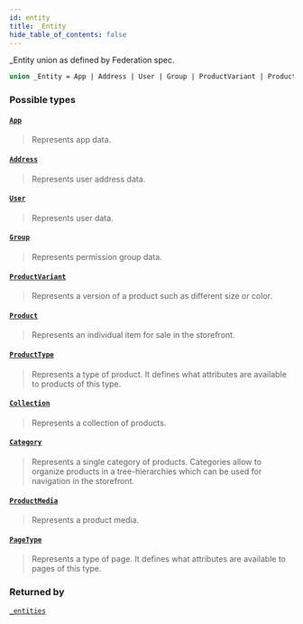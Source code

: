```yaml
---
id: entity
title: _Entity
hide_table_of_contents: false
---
```








_Entity union as defined by Federation spec.

```graphql
union _Entity = App | Address | User | Group | ProductVariant | Product | ProductType | Collection | Category | ProductMedia | PageType
```


### Possible types

#### [`App`](../../../developer/api-reference/objects/app) <Badge class="secondary" text="object"/>
> Represents app data.
> 

#### [`Address`](../../../developer/api-reference/objects/address) <Badge class="secondary" text="object"/>
> Represents user address data.
> 

#### [`User`](../../../developer/api-reference/objects/user) <Badge class="secondary" text="object"/>
> Represents user data.
> 

#### [`Group`](../../../developer/api-reference/objects/group) <Badge class="secondary" text="object"/>
> Represents permission group data.
> 

#### [`ProductVariant`](../../../developer/api-reference/objects/product-variant) <Badge class="secondary" text="object"/>
> Represents a version of a product such as different size or color.
> 

#### [`Product`](../../../developer/api-reference/objects/product) <Badge class="secondary" text="object"/>
> Represents an individual item for sale in the storefront.
> 

#### [`ProductType`](../../../developer/api-reference/objects/product-type) <Badge class="secondary" text="object"/>
> Represents a type of product. It defines what attributes are available to products of this type.
> 

#### [`Collection`](../../../developer/api-reference/objects/collection) <Badge class="secondary" text="object"/>
> Represents a collection of products.
> 

#### [`Category`](../../../developer/api-reference/objects/category) <Badge class="secondary" text="object"/>
> Represents a single category of products. Categories allow to organize products in a tree-hierarchies which can be used for navigation in the storefront.
> 

#### [`ProductMedia`](../../../developer/api-reference/objects/product-media) <Badge class="secondary" text="object"/>
> Represents a product media.
> 

#### [`PageType`](../../../developer/api-reference/objects/page-type) <Badge class="secondary" text="object"/>
> Represents a type of page. It defines what attributes are available to pages of this type.
> 



### Returned by

[`_entities`](../../../developer/api-reference/queries/entities)  <Badge class="secondary" text="query"/>



